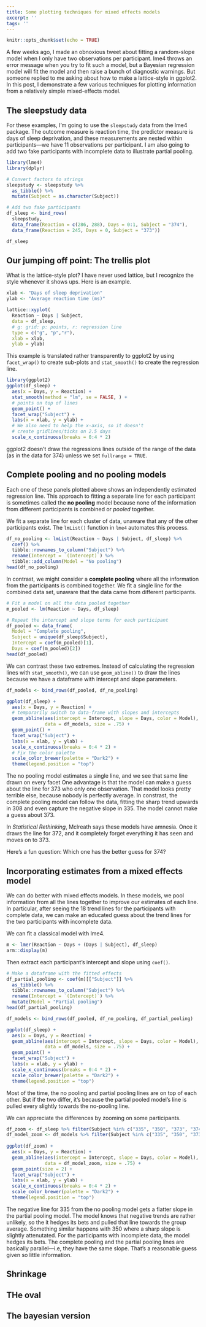 ```yaml
---
title: Some plotting techniques for mixed effects models
excerpt: ''
tags: ''
---
```


```r
knitr::opts_chunk$set(echo = TRUE)
```

A few weeks ago, I made an obnoxious tweet about fitting a random-slope model 
when I only have two observations per participant. lme4 throws an error message 
when you try to fit such a model, but a Bayesian regression model will fit the 
model and then raise a bunch of diagnostic warnings. But someone replied to me
asking about how to make a lattice-style in ggplot2. In this post, I demonstrate
a few various techniques for plotting information from a relatively simple
mixed-effects model.

## The sleepstudy data

For these examples, I'm going to use the `sleepstudy` data from the lme4
package. The outcome measure is reaction time, the predictor measure is days of
sleep deprivation, and these measurements are nested within participants---we
have 11 observations per participant. I am also going to add two fake
participants with incomplete data to illustrate partial pooling.

```r
library(lme4)
library(dplyr)

# Convert factors to strings
sleepstudy <- sleepstudy %>% 
  as_tibble() %>% 
  mutate(Subject = as.character(Subject))

# Add two fake participants
df_sleep <- bind_rows(
  sleepstudy,
  data_frame(Reaction = c(286, 288), Days = 0:1, Subject = "374"),
  data_frame(Reaction = 245, Days = 0, Subject = "373"))

df_sleep
```


## Our jumping off point: The trellis plot

What is the lattice-style plot? I have never used lattice, but I recognize the
style whenever it shows ups. Here is an example.

```r
xlab <- "Days of sleep deprivation"
ylab <- "Average reaction time (ms)"

lattice::xyplot(
  Reaction ~ Days | Subject,
  data = df_sleep,
  # g: grid: p: points, r: regression line
  type = c("g", "p","r"),
  xlab = xlab,
  ylab = ylab)
```

This example is translated rather transparently to ggplot2 by using `facet_wrap()` to create sub-plots and `stat_smooth()` to create the regression line. 

```r
library(ggplot2)
ggplot(df_sleep) + 
  aes(x = Days, y = Reaction) + 
  stat_smooth(method = "lm", se = FALSE, ) +
  # points on top of lines
  geom_point() +
  facet_wrap("Subject") +
  labs(x = xlab, y = ylab) + 
  # We also need to help the x-axis, so it doesn't 
  # create gridlines/ticks on 2.5 days
  scale_x_continuous(breaks = 0:4 * 2)
```

ggplot2 doesn't draw the regressions lines outside of the range of the data (as
in the data for 374) unless we set `fullrange = TRUE`.




## Complete pooling and no pooling models

Each one of these panels plotted above shows an independently estimated
regression line. This approach to fitting a separate line for each participant
is sometimes called the **no pooling** model because none of the information
from different participants is combined or _pooled_ together.

We fit a separate line for each cluster of data, unaware
that any of the other participants exist. The `lmList()` function in `lme4`
automates this process.

```r
df_no_pooling <- lmList(Reaction ~ Days | Subject, df_sleep) %>% 
  coef() %>% 
  tibble::rownames_to_column("Subject") %>% 
  rename(Intercept = `(Intercept)`) %>% 
  tibble::add_column(Model = "No pooling")
head(df_no_pooling)
```

In contrast, we might consider a **complete pooling** where all the information
from the participants is combined together. We fit a single line for the
combined data set, unaware that the data came from different participants.

```r
# Fit a model on all the data pooled together
m_pooled <- lm(Reaction ~ Days, df_sleep) 

# Repeat the intercept and slope terms for each participant
df_pooled <- data_frame(
  Model = "Complete pooling",
  Subject = unique(df_sleep$Subject),
  Intercept = coef(m_pooled)[1], 
  Days = coef(m_pooled)[2])
head(df_pooled)
```

We can contrast these two extremes. Instead of calculating the regression lines
with `stat_smooth()`, we can use  `geom_abline()` to draw the lines because we
have a dataframe with intercept and slope parameters.

```r
df_models <- bind_rows(df_pooled, df_no_pooling)

ggplot(df_sleep) + 
  aes(x = Days, y = Reaction) + 
  # temporarily switch to data-frame with slopes and intercepts
  geom_abline(aes(intercept = Intercept, slope = Days, color = Model),
              data = df_models, size = .75) + 
  geom_point() +
  facet_wrap("Subject") +
  labs(x = xlab, y = ylab) + 
  scale_x_continuous(breaks = 0:4 * 2) + 
  # Fix the color palette 
  scale_color_brewer(palette = "Dark2") + 
  theme(legend.position = "top")
```

The no pooling model estimates a single line, and we see that same line drawn on
every facet One advantage is that the model can make a guess about the line for 
373 who only one observation. That model looks pretty terrible else, because
nobody is perfectly average. In constrast, the complete pooling model can follow
the data, fitting the sharp trend upwards in 308 and even capture the negative
slope in 335. The model cannot make a guess about 373.

In _Statistical Rethinking_, Mclreath says these models have amnesia. Once it draws the line for 372, and it completely forget everything it has seen and moves on to 373. 

Here's a fun question: Which one has the better guess for 374?




## Incorporating estimates from a mixed effects model

We can do better with mixed effects models. In these models, we pool information
from all the lines together to improve our estimates of each line. In
particular, after seeing the 18 trend lines for the participants with complete
data, we can make an educated guess about the trend lines for the two
participants with incomplete data.

We can fit a classical model with lme4. 

```r
m <- lmer(Reaction ~ Days + (Days | Subject), df_sleep)
arm::display(m)
```

Then extract each participant's intercept and slope using `coef()`.

```r
# Make a dataframe with the fitted effects
df_partial_pooling <- coef(m)[["Subject"]] %>% 
  as_tibble() %>% 
  tibble::rownames_to_column("Subject") %>% 
  rename(Intercept = `(Intercept)`) %>% 
  mutate(Model = "Partial pooling")
head(df_partial_pooling)
```




```r
df_models <- bind_rows(df_pooled, df_no_pooling, df_partial_pooling)

ggplot(df_sleep) + 
  aes(x = Days, y = Reaction) + 
  geom_abline(aes(intercept = Intercept, slope = Days, color = Model),
              data = df_models, size = .75) + 
  geom_point() +
  facet_wrap("Subject") +
  labs(x = xlab, y = ylab) + 
  scale_x_continuous(breaks = 0:4 * 2) + 
  scale_color_brewer(palette = "Dark2") + 
  theme(legend.position = "top")
```

Most of the time, the no pooling and partial pooling lines are on top of each other. But if the two differ, it's because the partial pooled model's line is pulled every slightly towards the no-pooling line. 

We can appreciate the differences by zooming on some participants.

```r
df_zoom <- df_sleep %>% filter(Subject %in% c("335", "350", "373", "374"))
df_model_zoom <- df_models %>% filter(Subject %in% c("335", "350", "373", "374"))
  
ggplot(df_zoom) + 
  aes(x = Days, y = Reaction) + 
  geom_abline(aes(intercept = Intercept, slope = Days, color = Model),
              data = df_model_zoom, size = .75) + 
  geom_point(size = 2) +
  facet_wrap("Subject") +
  labs(x = xlab, y = ylab) + 
  scale_x_continuous(breaks = 0:4 * 2) + 
  scale_color_brewer(palette = "Dark2") + 
  theme(legend.position = "top")

```

The negative line for 335 from the no pooling model gets a flatter slope in the partial pooling model. The model knows that negative trends are rather unlikely, so the it hedges its bets and pulled that line towards the group average. Something similar happens with 350 where a sharp slope is slightly attenutated. For the participants with incomplete data, the model hedges its bets. The complete pooling and the partial pooling lines are basically parallel---i.e, they have the same slope. That's a reasonable guess given so little information. 


## Shrinkage


## THe oval


## The bayesian version
